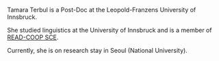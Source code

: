 Tamara Terbul is a Post-Doc at the Leopold-Franzens University of Innsbruck.

She studied linguistics at the University of Innsbruck and is a member of [READ-COOP SCE](https://readcoop.eu/).

Currently, she is on research stay in Seoul (National University).
